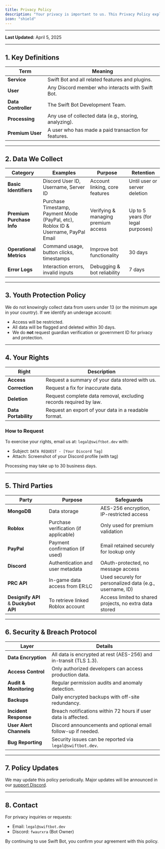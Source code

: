 ```yaml
---
title: Privacy Policy
description: "Your privacy is important to us. This Privacy Policy explains how Swift Bot collects, uses, stores, and safeguards your data. By using Swift Bot, you agree to the terms outlined below."
icon: "shield"
---
```


****  
**Last Updated:** April 5, 2025

---

## 1. Key Definitions

| Term               | Meaning                                                   |
|--------------------|-----------------------------------------------------------|
| **Service**        | Swift Bot and all related features and plugins.           |
| **User**           | Any Discord member who interacts with Swift Bot.          |
| **Data Controller**| The Swift Bot Development Team.                           |
| **Processing**     | Any use of collected data (e.g., storing, analyzing).     |
| **Premium User**   | A user who has made a paid transaction for features.      |

---

## 2. Data We Collect

| Category              | Examples                                                      | Purpose                         | Retention                  |
|------------------------|---------------------------------------------------------------|----------------------------------|-----------------------------|
| **Basic Identifiers**  | Discord User ID, Username, Server ID                          | Account linking, core features   | Until user or server deletion |
| **Premium Purchase Info** | Purchase Timestamp, Payment Mode (PayPal, etc), Roblox ID & Username, PayPal Email | Verifying & managing premium access | Up to 5 years (for legal purposes) |
| **Operational Metrics** | Command usage, button clicks, timestamps                     | Improve bot functionality        | 30 days                    |
| **Error Logs**         | Interaction errors, invalid inputs                            | Debugging & bot reliability      | 7 days                     |

---

## 3. Youth Protection Policy

We do not knowingly collect data from users under 13 (or the minimum age in your country). If we identify an underage account:

- Access will be restricted.
- All data will be flagged and deleted within 30 days.
- We do **not** request guardian verification or government ID for privacy and protection.

---

## 4. Your Rights

| Right                     | Description                                                                 |
|---------------------------|-----------------------------------------------------------------------------|
| **Access**                | Request a summary of your data stored with us.                              |
| **Correction**            | Request a fix for inaccurate data.                                          |
| **Deletion**              | Request complete data removal, excluding records required by law.           |
| **Data Portability**      | Request an export of your data in a readable format.                        |

### How to Request

To exercise your rights, email us at: `legal@swiftbot.dev` with:

- Subject: `DATA REQUEST - [Your Discord Tag]`
- Attach: Screenshot of your Discord profile (with tag)

Processing may take up to 30 business days.

---

## 5. Third Parties

| Party            | Purpose                                            | Safeguards                                             |
|------------------|----------------------------------------------------|--------------------------------------------------------|
| **MongoDB**       | Data storage                                       | AES-256 encryption, IP-restricted access               |
| **Roblox**        | Purchase verification (if applicable)              | Only used for premium validation                      |
| **PayPal**        | Payment confirmation (if used)                     | Email retained securely for lookup only               |
| **Discord**       | Authentication and user metadata                   | OAuth-protected, no message access                    |
| **PRC API**       | In-game data access from ER:LC                     | Used securely for personalized data (e.g., username, ID) |
| **Designify API** & **Duckybot API** | To retrieve linked Roblox account | Access limited to shared projects, no extra data stored |

---

## 6. Security & Breach Protocol

| Layer                    | Details                                                                 |
|--------------------------|-------------------------------------------------------------------------|
| **Data Encryption**      | All data is encrypted at rest (AES-256) and in-transit (TLS 1.3).       |
| **Access Control**       | Only authorized developers can access production data.                  |
| **Audit & Monitoring**   | Regular permission audits and anomaly detection.                        |
| **Backups**              | Daily encrypted backups with off-site redundancy.                       |
| **Incident Response**    | Breach notifications within 72 hours if user data is affected.          |
| **User Alert Channels**  | Discord announcements and optional email follow-up if needed.           |
| **Bug Reporting**        | Security issues can be reported via `legal@swiftbot.dev`.               |

---

## 7. Policy Updates

We may update this policy periodically. Major updates will be announced in our [support Discord](https://discord.gg/swiftbot).

---

## 8. Contact

For privacy inquiries or requests:
- Email: `legal@swiftbot.dev`
- Discord: `fwaurxra` (Bot Owner)

By continuing to use Swift Bot, you confirm your agreement with this policy.
